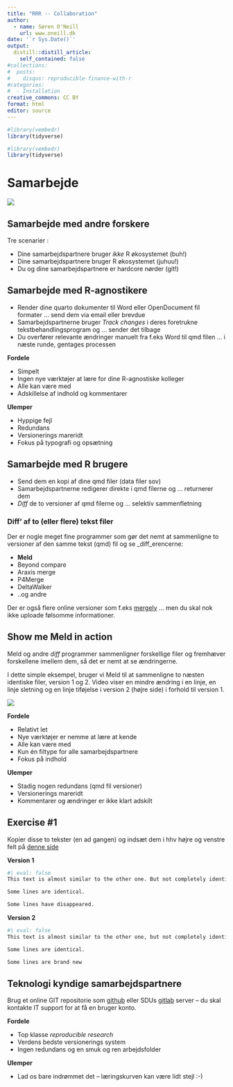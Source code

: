 ```yaml
---
title: "RRR -- Collaboration"
author:
  - name: Søren O'Neill
    url: www.oneill.dk
date: '`r Sys.Date()`'
output:
  distill::distill_article:
    self_contained: false
#collections:
#  posts:
#    disqus: reproducible-finance-with-r
#categories:
#  - Installation
creative_commons: CC BY
format: html
editor: source
---
```


```r
#library(vembedr)
library(tidyverse)
```

```r
#library(vembedr)
library(tidyverse)
```

# Samarbejde

![](gfx/phdcomics.1531.png)

## Samarbejde med andre forskere

Tre scenarier :

* Dine samarbejdspartnere bruger _ikke_ R økosystemet (buh!)
* Dine samarbejdspartnere bruger R økosystemet (juhuu!)
* Du og dine samarbejdspartnere er hardcore nørder (git!)

## Samarbejde med R-agnostikere

* Render dine quarto dokumenter til Word eller OpenDocument fil formater ... send dem via email eller brevdue
* Samarbejdspartnerne bruger _Track changes_ i deres foretrukne tekstbehandlingsprogram og ... sender det tilbage
* Du overfører relevante ændringer manuelt fra f.eks Word til qmd filen ... i næste runde, gentages processen

**Fordele**

* Simpelt
* Ingen nye værktøjer at lære for dine R-agnostiske kolleger
* Alle kan være med 
* Adskillelse af indhold og kommentarer

**Ulemper**

* Hyppige fejl
* Redundans
* Versionerings mareridt
* Fokus på typografi og opsætning

## Samarbejde med R brugere

* Send dem en kopi af dine qmd filer (data filer sov)
* Samarbejdspartnerne redigerer direkte i qmd filerne og ... returnerer dem
* _Diff_ de to versioner af qmd filerne og ... selektiv sammenfletning

### Diff' af to (eller flere) tekst filer

Der er nogle meget fine programmer som gør det nemt at sammenligne to versioner af den samme tekst (qmd) fil og se _diff_erencerne:

* **Meld**
* Beyond compare
* Araxis merge
* P4Merge
* DeltaWalker
* ..og andre

Der er også flere online versioner som f.eks [mergely](https://editor.mergely.com/) ... men du skal nok ikke uploade følsomme informationer.

:::{.callout-note collapse=true}
## Show me Meld in action

Meld og andre _diff_ programmer sammenligner forskellige filer og fremhæver forskellene imellem dem, så det er nemt at se ændringerne.

I dette simple eksempel, bruger vi Meld til at sammenligne to næsten identiske filer, version 1 og 2. Video viser en mindre ændring i en linje, en linje sletning og en linje tiføjelse i version 2 (højre side) i forhold til version 1.

![](gfx/meld_example.gif)
:::

**Fordele**

* Relativt let
* Nye værktøjer er nemme at lære at kende
* Alle kan være med
* Kun én filtype for alle samarbejdspartnere 
* Fokus på indhold

**Ulemper**

* Stadig nogen redundans (qmd fil versioner)
* Versionerings mareridt
* Kommentarer og ændringer er ikke klart adskilt

:::{.callout-note collapse=true}
## Exercise #1 

Kopier disse to tekster (en ad gangen) og indsæt dem i hhv højre og venstre felt på [denne side](https://editor.mergely.com/)

**Version 1**

```r
#| eval: false
This text is almost similar to the other one. But not completely identical.

Some lines are identical.

Some lines have disappeared.
```

**Version 2**

```r
#| eval: false
This text is almost similar to the other one, but not completely identical.

Some lines are identical.

Some lines are brand new
```
:::

## Teknologi kyndige samarbejdspartnere

Brug et online GIT repositorie som [github](https://github.com) eller SDUs [gitlab](https://gitlab.sdu.dk) server -- du skal kontakte IT support for at få en bruger konto.

**Fordele**

* Top klasse _reproducible research_
* Verdens bedste versionerings system
* Ingen redundans og en smuk og ren arbejdsfolder

**Ulemper**

* Lad os bare indrømmet det -- læringskurven kan være lidt stejl :-)

<script src="https://giscus.app/client.js"
        data-repo="sorenoneill/r4phd"
        data-repo-id="R_kgDOJ9etDQ"
        data-category="Announcements"
        data-category-id="DIC_kwDOJ9etDc4CYApF"
        data-mapping="pathname"
        data-strict="0"
        data-reactions-enabled="0"
        data-emit-metadata="0"
        data-input-position="bottom"
        data-theme="cobalt"
        data-lang="en"
        crossorigin="anonymous"
        async>
</script>